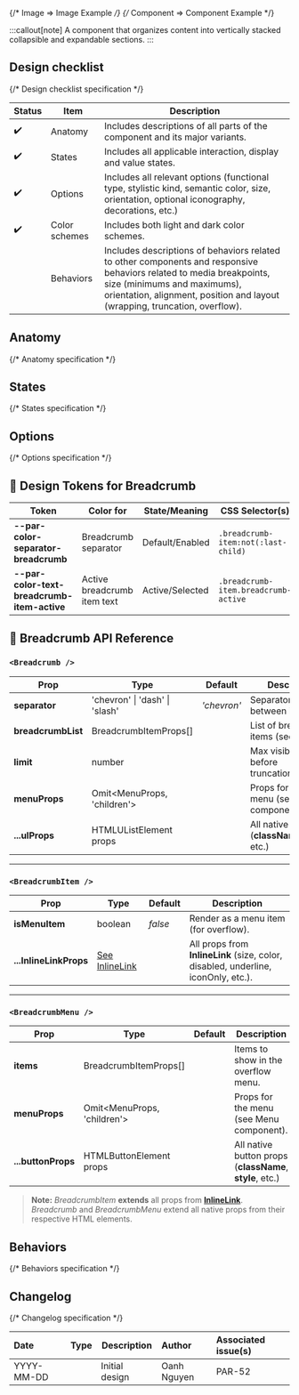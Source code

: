 
<TableOfContents />

{/* Image => Image Example */}
{/* Component => Component Example */}

:::callout[note]
A component that organizes content into vertically stacked collapsible and expandable sections.
:::

## Design checklist <span id="design-checklist"></span>

{/* Design checklist specification */}

| Status | Item          | Description                                                                                                                                                                                                                       |
| ------ | ------------- | --------------------------------------------------------------------------------------------------------------------------------------------------------------------------------------------------------------------------------- |
| ✔️     | Anatomy       | Includes descriptions of all parts of the component and its major variants.                                                                                                                                                       |
| ✔️     | States        | Includes all applicable interaction, display and value states.                                                                                                                                                                    |
| ✔️     | Options       | Includes all relevant options (functional type, stylistic kind, semantic color, size, orientation, optional iconography, decorations, etc.)                                                                                       |
| ✔️     | Color schemes | Includes both light and dark color schemes.                                                                                                                                                                                       |
|        | Behaviors     | Includes descriptions of behaviors related to other components and responsive behaviors related to media breakpoints, size (minimums and maximums), orientation, alignment, position and layout (wrapping, truncation, overflow). |

## Anatomy <span id="anatomy"></span>

{/* Anatomy specification */}

## States <span id="states"></span>

{/* States specification */}

## Options <span id="options"></span>

{/* Options specification */}

## 🎨 Design Tokens for Breadcrumb

| **Token**                                   | **Color for**               | **State/Meaning** | **CSS Selector(s)**                  |
| ------------------------------------------- | --------------------------- | ----------------- | ------------------------------------ |
| **--par-color-separator-breadcrumb**        | Breadcrumb separator        | Default/Enabled   | `.breadcrumb-item:not(:last-child)`  |
| **--par-color-text-breadcrumb-item-active** | Active breadcrumb item text | Active/Selected   | `.breadcrumb-item.breadcrumb-active` |

## 🧩 Breadcrumb API Reference

### `<Breadcrumb />`

| **Prop**           | **Type**                       | **Default** | **Description**                                      |
| ------------------ | ------------------------------ | ----------- | ---------------------------------------------------- |
| **separator**      | 'chevron' \| 'dash' \| 'slash' | _'chevron'_ | Separator style between items.                       |
| **breadcrumbList** | BreadcrumbItemProps[]          |             | List of breadcrumb items (see below).                |
| **limit**          | number                         |             | Max visible items before truncation/overflow.        |
| **menuProps**      | Omit\<MenuProps, 'children'>   |             | Props for overflow menu (see Menu component).        |
| **...ulProps**     | HTMLUListElement props         |             | All native ul props (**className**, **style**, etc.) |

---

### `<BreadcrumbItem />`

| **Prop**               | **Type**                                           | **Default** | **Description**                                                                   |
| ---------------------- | -------------------------------------------------- | ----------- | --------------------------------------------------------------------------------- |
| **isMenuItem**         | boolean                                            | _false_     | Render as a menu item (for overflow).                                             |
| **...InlineLinkProps** | [See InlineLink](../../inline-link/@spec/page.mdx) |             | All props from **InlineLink** (size, color, disabled, underline, iconOnly, etc.). |

---

### `<BreadcrumbMenu />`

| **Prop**           | **Type**                     | **Default** | **Description**                                          |
| ------------------ | ---------------------------- | ----------- | -------------------------------------------------------- |
| **items**          | BreadcrumbItemProps[]        |             | Items to show in the overflow menu.                      |
| **menuProps**      | Omit\<MenuProps, 'children'> |             | Props for the menu (see Menu component).                 |
| **...buttonProps** | HTMLButtonElement props      |             | All native button props (**className**, **style**, etc.) |

> **Note:** _BreadcrumbItem_ **extends** all props from [**InlineLink**](../../inline-link/@spec/page.mdx). _Breadcrumb_ and _BreadcrumbMenu_ extend all native props from their respective HTML elements.

## Behaviors <span id="behaviors"></span>

{/* Behaviors specification */}

## Changelog <span id="changelog"></span>

{/* Changelog specification */}

| Date       | Type                                                     | Description    | Author      | Associated issue(s) |
| :--------- | :------------------------------------------------------- | -------------- | :---------- | :------------------ |
| YYYY-MM-DD | <Badge size='sm' kind='glass' color='cyan' label="new"/> | Initial design | Oanh Nguyen | PAR-52              |
